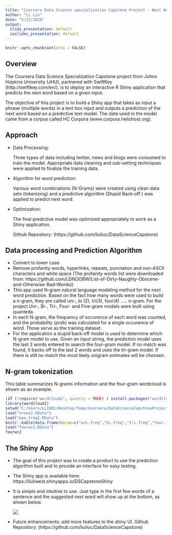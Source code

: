 ---
title: "Coursera Data Science specialization Capstone Project - Next Word Prediction"
author: "Li Liu"
date: "5/27/2020"
output:
  slidy_presentation: default
  ioslides_presentation: default
---

```{r setup, include=FALSE}
knitr::opts_chunk$set(echo = FALSE)
```

## Overview

The Coursera Data Science Specialization Capstone project from Johns Hopkins University (JHU), partnered with SwiftKey (http://swiftkey.com/en/), is to deploy an interactive R Shiny application that predicts the next word based on a given input.

The objective of this project is to build a Shiny app that takes as input a phrase (multiple words) in a text box input and outputs a prediction of the next word based on a predictive text model. The data used in the model came from a corpus called HC Corpora (www.corpora.heliohost.org). 

## Approach

- Data Processing:

    Three types of data including twitter, news and blogs were consumed to train the model. Appropriate data cleaning and sub-setting techniques were applied to finalize the training data. 
    
- Algorithm for word prediction:

    Various word combinations (N-Grams) were created using clean data sets (tokenizing) and a predictive algorithm (Stupid Back-off ) was applied to predict next word. 

- Optimization:

    The final predictive model was optimized appropriately to work as a Shiny application.
    

    Github Repository: (https://github.com/liuliuc/DataScienceCapstone)

## Data processing and Prediction Algorithm

- Convert to lower case
- Remove profanity words, hyperlinks, repeats, punctation and non-ASCII characters and white space
(The profanity words list were downloaded from: https://github.com/LDNOOBW/List-of-Dirty-Naughty-Obscene-and-Otherwise-Bad-Words))
- This app used N-gram natural language modeling method for the next word prediction. Based on the fact how many words were used to build a n-gram, they are called uni-, bi (2), tri(3), four(4) ….. n-gram. For the project Uni-, Bi-, Tri-, Four- and Five-gram models were built using quanteda.
- In each N-gram, the frequency of occurence of each word was counted, and the probability (prob) was calculated for a single occurence of word. Those serve as the training dataset. 
- For the application a stupid back-off model is used to determine which N-gram model to use. Given an input string, the prediction model uses the last 3 words entered to search the four-gram model. If no match was found, it backs off to the last 2 words and uses the tri-gram model.  If there is still no match the most likely unigram estimates will be choosen.

## N-gram tokenization

This table summarizes N-grams information and the four-gram wordcloud is shown as an example. 

```{r cars, echo = FALSE, warning=FALSE}
(if (!require("wordcloud2", quietly = TRUE) ) install.packages("wordcloud2"))
library(wordcloud2)
setwd("C:/Users/LLIU01/Desktop/Temp/Coursera/DataScienceCapstoneProject/DSCapstoneShiny")
load("nrows2.RData")
load("max.freq2.RData")
knitr::kable(data.frame(Ngram=c("uni.freq","bi.freq","tri.freq","four.freq","five.freq"),nRows=paste0(nrows2), MaxFreqency=paste0(max.freq2)))
load("fourwc2.RData")
fourwc2
```

## The Shiny App

- The goal of this project was to create a product to use the prediction algorithm built and to provide an interface for easy testing.
- The Shiny app is available here: https://liuliwest.shinyapps.io/DSCapstoneShiny
- It is simple and intuitive to use. Just type in the first few words of a sentence and the suggested next word will show up at the bottom, as shown below.

    ![](./Shiny UI image.PNG)
- Future enhancements: add more features to the shiny UI.
Github Repository: (https://github.com/liuliuc/DataScienceCapstone)

